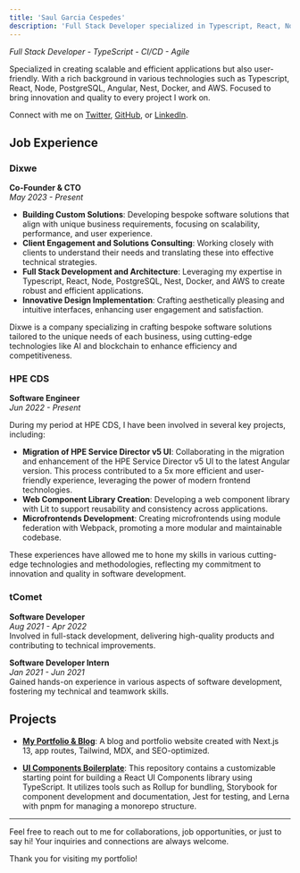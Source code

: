 ```yaml
---
title: 'Saul Garcia Cespedes'
description: 'Full Stack Developer specialized in Typescript, React, Node, PostgreSQL, Angular, Nest, Docker, and AWS'
---
```


_Full Stack Developer - TypeScript - CI/CD - Agile_

Specialized in creating scalable and efficient applications but also user-friendly. With a rich background in various technologies such as Typescript, React, Node, PostgreSQL, Angular, Nest, Docker, and AWS. Focused to bring innovation and quality to every project I work on.

Connect with me on [Twitter](https://twitter.com/saugardev), [GitHub](https://github.com/saugardev), or [LinkedIn](https://www.linkedin.com/in/saugardev/).

## Job Experience

### **Dixwe**
**Co-Founder & CTO**  
_May 2023 - Present_

- **Building Custom Solutions**: Developing bespoke software solutions that align with unique business requirements, focusing on scalability, performance, and user experience.
- **Client Engagement and Solutions Consulting**: Working closely with clients to understand their needs and translating these into effective technical strategies.
- **Full Stack Development and Architecture**: Leveraging my expertise in Typescript, React, Node, PostgreSQL, Nest, Docker, and AWS to create robust and efficient applications.
- **Innovative Design Implementation**: Crafting aesthetically pleasing and intuitive interfaces, enhancing user engagement and satisfaction.

Dixwe is a company specializing in crafting bespoke software solutions tailored to the unique needs of each business, using cutting-edge technologies like AI and blockchain to enhance efficiency and competitiveness.

### **HPE CDS**
**Software Engineer**  
_Jun 2022 - Present_

During my period at HPE CDS, I have been involved in several key projects, including:

- **Migration of HPE Service Director v5 UI**: Collaborating in the migration and enhancement of the HPE Service Director v5 UI to the latest Angular version. This process contributed to a 5x more efficient and user-friendly experience, leveraging the power of modern frontend technologies.
- **Web Component Library Creation**: Developing a web component library with Lit to support reusability and consistency across applications.
- **Microfrontends Development**: Creating microfrontends using module federation with Webpack, promoting a more modular and maintainable codebase.

These experiences have allowed me to hone my skills in various cutting-edge technologies and methodologies, reflecting my commitment to innovation and quality in software development.


### **tComet**
**Software Developer**  
_Aug 2021 - Apr 2022_  
Involved in full-stack development, delivering high-quality products and contributing to technical improvements.

**Software Developer Intern**  
_Jan 2021 - Jun 2021_  
Gained hands-on experience in various aspects of software development, fostering my technical and teamwork skills.

## Projects

- **[My Portfolio & Blog](https://github.com/saugardev/saugar.dev)**: A blog and portfolio website created with Next.js 13, app routes, Tailwind, MDX, and SEO-optimized.

- **[UI Components Boilerplate](https://github.com/saugardev/ui-components-boilerplate)**: This repository contains a customizable starting point for building a React UI Components library using TypeScript. It utilizes tools such as Rollup for bundling, Storybook for component development and documentation, Jest for testing, and Lerna with pnpm for managing a monorepo structure.

---

Feel free to reach out to me for collaborations, job opportunities, or just to say hi! Your inquiries and connections are always welcome.

Thank you for visiting my portfolio!
